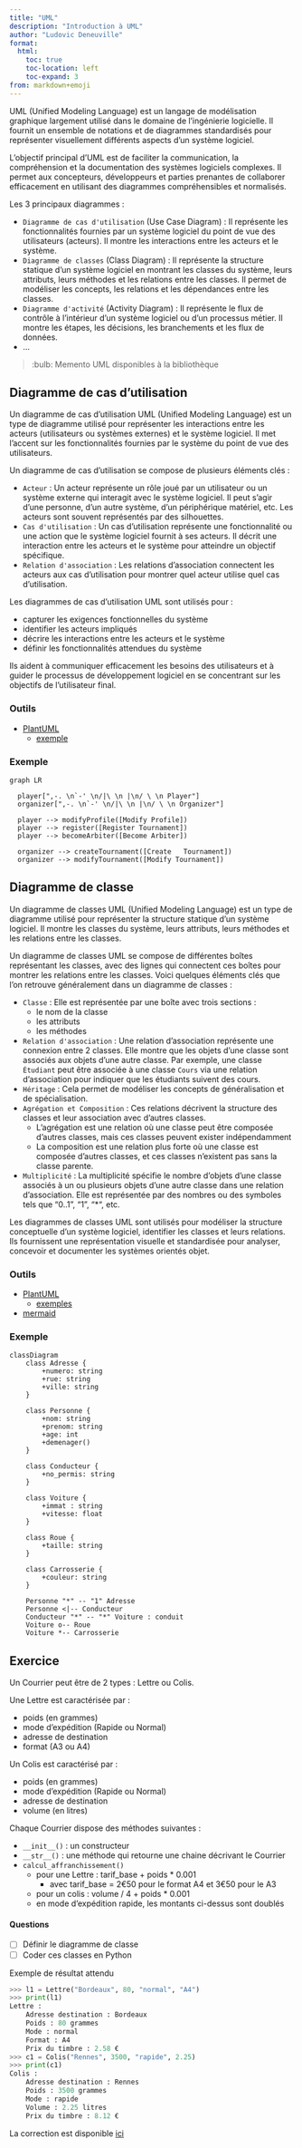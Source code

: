 ```yaml
---
title: "UML"
description: "Introduction à UML"
author: "Ludovic Deneuville"
format: 
  html:
    toc: true
    toc-location: left
    toc-expand: 3
from: markdown+emoji
---
```


UML (Unified Modeling Language) est un langage de modélisation graphique largement utilisé dans le domaine de l'ingénierie logicielle. Il fournit un ensemble de notations et de diagrammes standardisés pour représenter visuellement différents aspects d'un système logiciel.

L'objectif principal d'UML est de faciliter la communication, la compréhension et la documentation des systèmes logiciels complexes. Il permet aux concepteurs, développeurs et parties prenantes de collaborer efficacement en utilisant des diagrammes compréhensibles et normalisés.

Les 3 principaux diagrammes :

- `Diagramme de cas d'utilisation` (Use Case Diagram) : Il représente les fonctionnalités fournies par un système logiciel du point de vue des utilisateurs (acteurs). Il montre les interactions entre les acteurs et le système.
- `Diagramme de classes` (Class Diagram) : Il représente la structure statique d'un système logiciel en montrant les classes du système, leurs attributs, leurs méthodes et les relations entre les classes. Il permet de modéliser les concepts, les relations et les dépendances entre les classes.
- `Diagramme d'activité` (Activity Diagram) : Il représente le flux de contrôle à l'intérieur d'un système logiciel ou d'un processus métier. Il montre les étapes, les décisions, les branchements et les flux de données.
- ...

> :bulb: Memento UML disponibles à la bibliothèque



## Diagramme de cas d'utilisation

Un diagramme de cas d'utilisation UML (Unified Modeling Language) est un type de diagramme utilisé pour représenter les interactions entre les acteurs (utilisateurs ou systèmes externes) et le système logiciel. Il met l'accent sur les fonctionnalités fournies par le système du point de vue des utilisateurs.

Un diagramme de cas d'utilisation se compose de plusieurs éléments clés :

- `Acteur` : Un acteur représente un rôle joué par un utilisateur ou un système externe qui interagit avec le système logiciel. Il peut s'agir d'une personne, d'un autre système, d'un périphérique matériel, etc. Les acteurs sont souvent représentés par des silhouettes.
- `Cas d'utilisation` : Un cas d'utilisation représente une fonctionnalité ou une action que le système logiciel fournit à ses acteurs. Il décrit une interaction entre les acteurs et le système pour atteindre un objectif spécifique.
- `Relation d'association` : Les relations d'association connectent les acteurs aux cas d'utilisation pour montrer quel acteur utilise quel cas d'utilisation.

Les diagrammes de cas d'utilisation UML sont utilisés pour :

- capturer les exigences fonctionnelles du système
- identifier les acteurs impliqués
- décrire les interactions entre les acteurs et le système
- définir les fonctionnalités attendues du système

Ils aident à communiquer efficacement les besoins des utilisateurs et à guider le processus de développement logiciel en se concentrant sur les objectifs de l'utilisateur final.


### Outils

- [PlantUML](http://www.plantuml.com/){.external target="_blank"}
  - [exemple](https://github.com/ludo2ne/projet-info-2A/blob/main/doc/diagrammes/diag_cas_utilisation.txt){.external target="_blank"}


### Exemple

```mermaid
graph LR

  player[",-. \n`-' \n/|\ \n |\n/ \ \n Player"]
  organizer[",-. \n`-' \n/|\ \n |\n/ \ \n Organizer"]

  player --> modifyProfile([Modify Profile])
  player --> register([Register Tournament])
  player --> becomeArbiter([Become Arbiter])
  
  organizer --> createTournament([Create   Tournament])
  organizer --> modifyTournament([Modify Tournament])
```


## Diagramme de classe

Un diagramme de classes UML (Unified Modeling Language) est un type de diagramme utilisé pour représenter la structure statique d'un système logiciel. Il montre les classes du système, leurs attributs, leurs méthodes et les relations entre les classes.

Un diagramme de classes UML se compose de différentes boîtes représentant les classes, avec des lignes qui connectent ces boîtes pour montrer les relations entre les classes. Voici quelques éléments clés que l'on retrouve généralement dans un diagramme de classes :

- `Classe` : Elle est représentée par une boîte avec trois sections :
  - le nom de la classe
  - les attributs
  - les méthodes
- `Relation d'association` : Une relation d'association représente une connexion entre 2 classes. Elle montre que les objets d'une classe sont associés aux objets d'une autre classe. Par exemple, une classe `Étudiant` peut être associée à une classe `Cours` via une relation d'association pour indiquer que les étudiants suivent des cours.
- `Héritage` : Cela permet de modéliser les concepts de généralisation et de spécialisation.
- `Agrégation et Composition` : Ces relations décrivent la structure des classes et leur association avec d'autres classes.
  - L'agrégation est une relation où une classe peut être composée d'autres classes, mais ces classes peuvent exister indépendamment
  - La composition est une relation plus forte où une classe est composée d'autres classes, et ces classes n'existent pas sans la classe parente.
- `Multiplicité` : La multiplicité spécifie le nombre d'objets d'une classe associés à un ou plusieurs objets d'une autre classe dans une relation d'association. Elle est représentée par des nombres ou des symboles tels que "0..1", "1", "*", etc.

Les diagrammes de classes UML sont utilisés pour modéliser la structure conceptuelle d'un système logiciel, identifier les classes et leurs relations. Ils fournissent une représentation visuelle et standardisée pour analyser, concevoir et documenter les systèmes orientés objet.

### Outils

- [PlantUML](http://www.plantuml.com/){.external target="_blank"}
  - [exemples](https://github.com/ludo2ne/projet-info-2A/tree/main/doc/diagrammes){.external target="_blank"}
- [mermaid](https://mermaid.js.org/syntax/classDiagram.html){.external target="_blank"}

### Exemple

```mermaid
classDiagram
    class Adresse {
        +numero: string
        +rue: string
        +ville: string
    }

    class Personne {
        +nom: string
        +prenom: string
        +age: int
        +demenager()
    }

    class Conducteur {
        +no_permis: string
    }

    class Voiture {
        +immat : string
        +vitesse: float
    }

    class Roue {
        +taille: string
    }

    class Carrosserie {
        +couleur: string
    }

    Personne "*" -- "1" Adresse
    Personne <|-- Conducteur
    Conducteur "*" -- "*" Voiture : conduit
    Voiture o-- Roue
    Voiture *-- Carrosserie
```


## Exercice

Un Courrier peut être de 2 types : Lettre ou Colis.

Une Lettre est caractérisée par :

- poids (en grammes)
- mode d'expédition (Rapide ou Normal)
- adresse de destination
- format (A3 ou A4)

Un Colis est caractérisé par :

- poids (en grammes)
- mode d'expédition (Rapide ou Normal)
- adresse de destination
- volume (en litres)

Chaque Courrier dispose des méthodes suivantes :

- `__init__()` : un constructeur
- `__str__()` : une méthode qui retourne une chaine décrivant le Courrier
- `calcul_affranchissement()`
  - pour une Lettre : tarif_base + poids * 0.001
    - avec tarif_base = 2€50 pour le format A4 et 3€50 pour le A3
  - pour un colis : volume / 4 + poids * 0.001
  - en mode d'expédition rapide, les montants ci-dessus sont doublés

#### Questions

- [ ] Définir le diagramme de classe
- [ ] Coder ces classes en Python

Exemple de résultat attendu

```python
>>> l1 = Lettre("Bordeaux", 80, "normal", "A4")
>>> print(l1)
Lettre : 
    Adresse destination : Bordeaux
    Poids : 80 grammes
    Mode : normal
    Format : A4
    Prix du timbre : 2.58 €
>>> c1 = Colis("Rennes", 3500, "rapide", 2.25)
>>> print(c1)
Colis : 
    Adresse destination : Rennes 
    Poids : 3500 grammes 
    Mode : rapide 
    Volume : 2.25 litres 
    Prix du timbre : 8.12 €
```

La correction est disponible [ici](https://github.com/ludo2ne/ENSAI-2A-remise-a-niveau/tree/main/docs/UML/correction){.external target="_blank"}